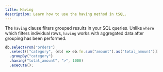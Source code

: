 ```yaml
---
title: Having
description: Learn how to use the having method in tSQL.
---
```


The `having` clause filters grouped results in your SQL queries. Unlike `where` which filters individual rows, `having` works with aggregated data after grouping has been performed.

```typescript
db.selectFrom("orders")
  .select(["category", (eb) => eb.fn.sum("amount").as("total_amount")])
  .groupBy("category")
  .having("total_amount", ">", 1000)
  .execute();
```

